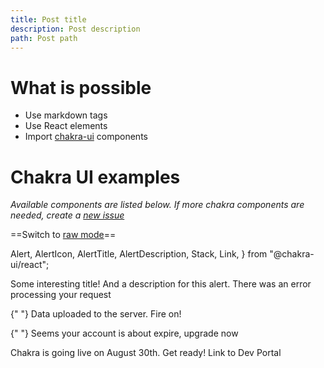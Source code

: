 ```yaml
---
title: Post title
description: Post description
path: Post path
---
```


# What is possible

- Use markdown tags
- Use React elements
- Import [chakra-ui](https://chakra-ui.com/docs/components/alert/usage) components

# Chakra UI examples

*Available components are listed below.*
*If more chakra components are needed, create a [new issue](https://github.com/iotexproject/dev-portal-content/issues/new)*

==Switch to [raw mode](https://raw.githubusercontent.com/iotexproject/dev-portal-content/main/template.mdx)==

  Alert,
  AlertIcon,
  AlertTitle,
  AlertDescription,
  Stack,
  Link,
} from "@chakra-ui/react";

<Alert status="error">
  <AlertIcon />
  <AlertTitle>Some interesting title!</AlertTitle>
  <AlertDescription>And a description for this alert.</AlertDescription>
</Alert>

<Stack spacing={3}>
  <Alert status='error'>
    <AlertIcon />
    There was an error processing your request
  </Alert>

{" "}
<Alert status="success">
  <AlertIcon />
  Data uploaded to the server. Fire on!
</Alert>

{" "}
<Alert status="warning">
  <AlertIcon />
  Seems your account is about expire, upgrade now
</Alert>

  <Alert status='info'>
    <AlertIcon />
    Chakra is going live on August 30th. Get ready!
  </Alert>
</Stack>

<Link
  _hover={{ color: "brand.500" }}
  textDecoration={"underline"}
  isExternal
  href="https://developers.iotex.io"
>
  Link to Dev Portal
</Link>
